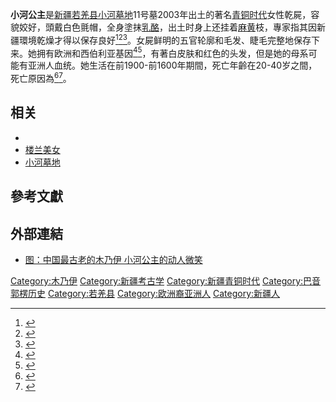 '''小河公主'''是[[新疆|新疆]][[若羌县|若羌县]][[小河墓地|小河墓地]]11号墓2003年出土的著名[[青铜时代|青铜时代]]女性乾屍，容貌姣好，頭戴白色氈帽，全身塗抹[[乳酪|乳酪]]，出土时身上还挂着[[麻黄|麻黄]]枝，專家指其因新疆環境乾燥才得以保存良好<ref>{{cite news|url=http://news.hsw.cn/system/2014/03/01/051869495.shtml|title=世界最古老奶酪在木乃伊身上发现 为让死者有食物吃|date=2014-03-01|work=华商网|author=|accessdate=2021-11-12|archive-date=2022-01-28|archive-url=https://web.archive.org/web/20220128001215/https://news.hsw.cn/system/2014/03/01/051869495.shtml}}</ref><ref>{{cite web|url=http://www.southcn.com/weekend/commend/200409100002.htm|title=罗布泊，小河墓地惊世再现|publisher=南方网，来源：南方周末（2004年9月9日第1074期）|author=作者：南乡红，编辑：许雨青|date=2004-09-10|accessdate=2012-05-27|language=Zh-hans|deadurl=yes|archiveurl=https://web.archive.org/web/20160305022903/http://www.southcn.com/weekend/commend/200409100002.htm|archivedate=2016年3月5日}}</ref><ref>{{cite news|url=http://culture.people.com.cn/n1/2019/1112/c1013-31449419.html|title=七十件新疆文物精品在北京大学展出|work=人民日報|date=2019-11-12|author=邹雅婷|accessdate=2021-11-12|archive-date=2021-11-12|archive-url=https://web.archive.org/web/20211112035823/http://culture.people.com.cn/n1/2019/1112/c1013-31449419.html}}</ref>。女屍鲜明的五官轮廓和毛发、睫毛完整地保存下来。她拥有欧洲和西伯利亚基因<ref>{{cite news|url=https://www.chinanews.com/cul/2019/12-02/9022659.shtml|title=新疆美人“小河公主”穿越3500年栩栩如生|date=2019-12-02|work=中國新聞網|author=|accessdate=2021-11-12|archive-date=2021-11-12|archive-url=https://web.archive.org/web/20211112091619/https://www.chinanews.com/cul/2019/12-02/9022659.shtml}}</ref><ref>{{cite web|url=http://news.xinhuanet.com/tech/2010-04/06/content_13308197.htm|title=揭秘死亡罗布泊：考古发现4000年前木乃伊|publisher=新华网，来源：南都周刊|author=作者：NICHOLAS WADE，编译：潘婷|date=2010年4月6日|accessdate=2012-05-27|language=Zh-hans|archive-date=2010-11-05|archive-url=https://web.archive.org/web/20101105191901/http://news.xinhuanet.com/tech/2010-04/06/content_13308197.htm|dead-url=no}}</ref>，有著白皮肤和红色的头发，但是她的母系可能有亚洲人血统。她生活在前1900-前1600年期間，死亡年齡在20-40岁之間，死亡原因為{{en-link|疝痛|Colic}}<ref>{{cite news|url=http://epaper.ynet.com/html/2019-11/15/content_341841.htm?div=-1|title=发现“小河公主”|work=北京青年報|date=2019-11-15|author=丁雨|accessdate=2021-11-12|archive-date=2021-11-12|archive-url=https://web.archive.org/web/20211112091257/http://epaper.ynet.com/html/2019-11/15/content_341841.htm?div=-1}}</ref><ref>{{cite news|title=青铜时代新疆干尸小河公主来自哪？中外团队基因测序有新发现|url=https://www.thepaper.cn/newsDetail_forward_15101113|date=2021-10-27|work=澎湃新聞|author=贺梨萍|accessdate=2021-11-12|archive-date=2021-11-12|archive-url=https://web.archive.org/web/20211112040648/https://www.thepaper.cn/newsDetail_forward_15101113}}</ref>。

== 相关 ==
* {{link-en|塔里木木乃伊|Tarim mummies}}
* [[楼兰美女|楼兰美女]]
* [[小河墓地|小河墓地]]

== 參考文獻 ==
<references/>

== 外部連結 ==
* [http://news.xinhuanet.com/book/2010-05/05/content_13468338.htm 图：中国最古老的木乃伊 小河公主的动人微笑] {{Wayback|url=http://news.xinhuanet.com/book/2010-05/05/content_13468338.htm |date=20120903193512 }}

[[Category:木乃伊|Category:木乃伊]]
[[Category:新疆考古学|Category:新疆考古学]]
[[Category:新疆青铜时代|Category:新疆青铜时代]]
[[Category:巴音郭楞历史|Category:巴音郭楞历史]]
[[Category:若羌县|Category:若羌县]]
[[Category:欧洲裔亚洲人|Category:欧洲裔亚洲人]]
[[Category:新疆人|Category:新疆人]]
